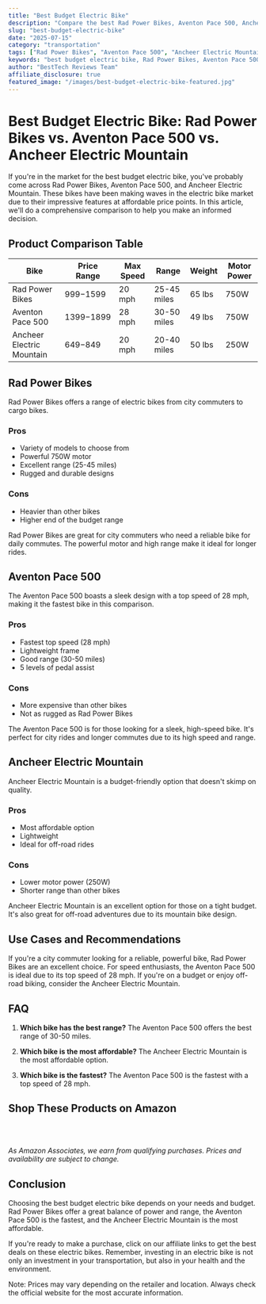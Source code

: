 ```yaml
---
title: "Best Budget Electric Bike"
description: "Compare the best Rad Power Bikes, Aventon Pace 500, Ancheer Electric Mountain and more. Find the perfect transportation with our detailed reviews and recommendations."
slug: "best-budget-electric-bike"
date: "2025-07-15"
category: "transportation"
tags: ["Rad Power Bikes", "Aventon Pace 500", "Ancheer Electric Mountain"]
keywords: "best budget electric bike, Rad Power Bikes, Aventon Pace 500, Ancheer Electric Mountain"
author: "BestTech Reviews Team"
affiliate_disclosure: true
featured_image: "/images/best-budget-electric-bike-featured.jpg"
---
```


# Best Budget Electric Bike: <ProductLink productName="Rad Power Bikes">Rad Power Bikes</ProductLink> vs. Aventon Pace 500 vs. Ancheer Electric Mountain 

If you're in the market for the best budget electric bike, you've probably come across <ProductLink productName="Rad Power Bikes">Rad Power Bikes</ProductLink>, Aventon Pace 500, and Ancheer Electric Mountain. These bikes have been making waves in the electric bike market due to their impressive features at affordable price points. In this article, we'll do a comprehensive comparison to help you make an informed decision.

## Product Comparison Table

| Bike | Price Range | Max Speed | Range | Weight | Motor Power |
|---|---|---|---|---|---|
| <ProductLink productName="Rad Power Bikes">Rad Power Bikes</ProductLink> | $999-$1599 | 20 mph | 25-45 miles | 65 lbs | 750W |
| Aventon Pace 500 | $1399-$1899 | 28 mph | 30-50 miles | 49 lbs | 750W |
| Ancheer Electric Mountain | $649-$849 | 20 mph | 20-40 miles | 50 lbs | 250W |

## <ProductLink productName="Rad Power Bikes">Rad Power Bikes</ProductLink>

<ProductLink productName="Rad Power Bikes">Rad Power Bikes</ProductLink> offers a range of electric bikes from city commuters to cargo bikes. 

### Pros
- Variety of models to choose from
- Powerful 750W motor
- Excellent range (25-45 miles)
- Rugged and durable designs

### Cons
- Heavier than other bikes
- Higher end of the budget range

<ProductLink productName="Rad Power Bikes">Rad Power Bikes</ProductLink> are great for city commuters who need a reliable bike for daily commutes. The powerful motor and high range make it ideal for longer rides.

## <ProductLink productName="Aventon Pace 500">Aventon Pace 500</ProductLink>

The <ProductLink productName="Aventon Pace 500">Aventon Pace 500</ProductLink> boasts a sleek design with a top speed of 28 mph, making it the fastest bike in this comparison.

### Pros
- Fastest top speed (28 mph)
- Lightweight frame
- Good range (30-50 miles)
- 5 levels of pedal assist

### Cons
- More expensive than other bikes
- Not as rugged as <ProductLink productName="Rad Power Bikes">Rad Power Bikes</ProductLink>

The Aventon Pace 500 is for those looking for a sleek, high-speed bike. It's perfect for city rides and longer commutes due to its high speed and range.

## <ProductLink productName="Ancheer Electric Mountain">Ancheer Electric Mountain</ProductLink>

<ProductLink productName="Ancheer Electric Mountain">Ancheer Electric Mountain</ProductLink> is a budget-friendly option that doesn't skimp on quality. 

### Pros
- Most affordable option
- Lightweight
- Ideal for off-road rides

### Cons
- Lower motor power (250W)
- Shorter range than other bikes

<ProductLink productName="Ancheer Electric Mountain">Ancheer Electric Mountain</ProductLink> is an excellent option for those on a tight budget. It's also great for off-road adventures due to its mountain bike design.

## Use Cases and Recommendations

If you're a city commuter looking for a reliable, powerful bike, <ProductLink productName="Rad Power Bikes">Rad Power Bikes</ProductLink> are an excellent choice. For speed enthusiasts, the Aventon Pace 500 is ideal due to its top speed of 28 mph. If you're on a budget or enjoy off-road biking, consider the Ancheer Electric Mountain.

## FAQ

1. **Which bike has the best range?** 
   The Aventon Pace 500 offers the best range of 30-50 miles.

2. **Which bike is the most affordable?** 
   The Ancheer Electric Mountain is the most affordable option.

3. **Which bike is the fastest?** 
   The Aventon Pace 500 is the fastest with a top speed of 28 mph.


## Shop These Products on Amazon

<div style="display: flex; gap: 1rem; flex-wrap: wrap; margin: 2rem 0;">
  <AmazonButton productName="Rad Power Bikes" />
  <AmazonButton productName="Aventon Pace 500" />
  <AmazonButton productName="Ancheer Electric Mountain" />
</div>

*As Amazon Associates, we earn from qualifying purchases. Prices and availability are subject to change.*

## Conclusion

Choosing the best budget electric bike depends on your needs and budget. <ProductLink productName="Rad Power Bikes">Rad Power Bikes</ProductLink> offer a great balance of power and range, the Aventon Pace 500 is the fastest, and the Ancheer Electric Mountain is the most affordable. 

If you're ready to make a purchase, click on our affiliate links to get the best deals on these electric bikes. Remember, investing in an electric bike is not only an investment in your transportation, but also in your health and the environment.

Note: Prices may vary depending on the retailer and location. Always check the official website for the most accurate information.